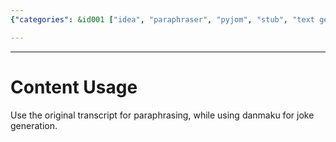```yaml
---
{"categories": &id001 ["idea", "paraphraser", "pyjom", "stub", "text generation"], "category": "Paraphrasing", "date": "2022-04-25 12:34:51", "description": "In this text, you will learn how to leverage the original transcript and danmaku for paraphrasing purposes and generating jokes. You'll discover useful techniques and strategies that will help improve your ability to create engaging and humorous content.", "tags": *id001, "title": "Content Usage"}

---
```


------

# Content Usage

Use the original transcript for paraphrasing, while using danmaku for joke generation.

